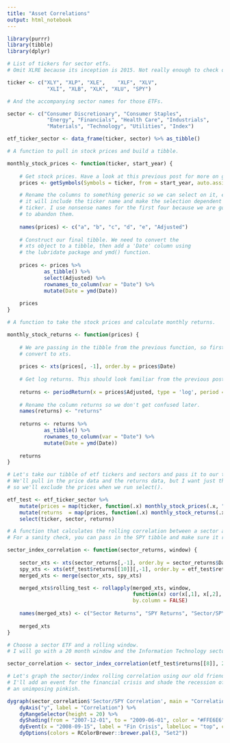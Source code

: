 ```yaml
---
title: "Asset Correlations"
output: html_notebook
---
```


```r
library(purrr)
library(tibble)
library(dplyr)

# List of tickers for sector etfs. 
# Omit XLRE because its inception is 2015. Not really enough to check out long term monthly correlations. 

ticker <- c("XLY", "XLP", "XLE",	"XLF", "XLV",	
             "XLI", "XLB", "XLK", "XLU", "SPY")	

# And the accompanying sector names for those ETFs.

sector <- c("Consumer Discretionary", "Consumer Staples", 
             "Energy", "Financials", "Health Care", "Industrials", 
             "Materials", "Technology", "Utilities", "Index")

etf_ticker_sector <- data_frame(ticker, sector) %>% as_tibble()

```

```r

# A function to pull in stock prices and build a tibble.

monthly_stock_prices <- function(ticker, start_year) {
    
    # Get stock prices. Have a look at this previous post for more on getSymbols.
    prices <- getSymbols(Symbols = ticker, from = start_year, auto.assign = FALSE)

    # Rename the columns to something generic so we can select on it, else
    # it will include the ticker name and make the selection dependent on the
    # ticker. I use nonsense names for the first four because we are going
    # to abandon them. 
    
    names(prices) <- c("a", "b", "c", "d", "e", "Adjusted")
    
    # Construct our final tibble. We need to convert the 
    # xts object to a tibble, then add a 'Date' column using 
    # the lubridate package and ymd() function.
    
    prices <- prices %>%
            as_tibble() %>% 
            select(Adjusted) %>% 
            rownames_to_column(var = "Date") %>%
            mutate(Date = ymd(Date))
    
    prices
}

```

```r
# A function to take the stock prices and calculate monthly returns.

monthly_stock_returns <- function(prices) {
    
    # We are passing in the tibble from the previous function, so first let's 
    # convert to xts.
  
    prices <- xts(prices[, -1], order.by = prices$Date)
    
    # Get log returns. This should look familiar from the previous post as well.
    
    returns <- periodReturn(x = prices$Adjusted, type = 'log', period = 'monthly')
    
    # Rename the column returns so we don't get confused later.
    names(returns) <- "returns"
    
    returns <- returns %>%
            as_tibble() %>%
            rownames_to_column(var = "Date") %>%
            mutate(Date = ymd(Date)) 
        
    returns
}
```

```r
# Let's take our tibble of etf tickers and sectors and pass it to our two functions. 
# We'll pull in the price data and the returns data, but I want just the returns
# so we'll exclude the prices when we run select().

etf_test <- etf_ticker_sector %>%
    mutate(prices = map(ticker, function(.x) monthly_stock_prices(.x, "2006-10-01"))) %>% 
    mutate(returns  = map(prices, function(.x) monthly_stock_returns(.x))) %>% 
    select(ticker, sector, returns) 

```


```r
# A function that calculates the rolling correlation between a sector and the SPY index. 
# For a sanity check, you can pass in the SPY tibble and make sure it returns 1's.

sector_index_correlation <- function(sector_returns, window) {
  
    sector_xts <- xts(sector_returns[,-1], order.by = sector_returns$Date)
    spy_xts <- xts(etf_test$returns[[10]][,-1], order.by = etf_test$returns[[10]]$Date)
    merged_xts <- merge(sector_xts, spy_xts)

    merged_xts$rolling_test <- rollapply(merged_xts, window, 
                                         function(x) cor(x[,1], x[,2], use="pairwise.complete.obs"), 
                                         by.column = FALSE)
    
    names(merged_xts) <- c("Sector Returns", "SPY Returns", "Sector/SPY Correlation")
    
    merged_xts
}

# Choose a sector ETF and a rolling window. 
# I will go with a 20 month window and the Information Technology sector.

sector_correlation <- sector_index_correlation(etf_test$returns[[8]], 20)

```

```r
# Let's graph the sector/index rolling correlation using our old friend dygraphs. 
# I'll add an event for the financial crisis and shade the recession of 2007-2009 with 
# an unimposing pinkish.

dygraph(sector_correlation$'Sector/SPY Correlation', main = "Correlation between SP500 and Sector ETF X") %>% 
    dyAxis("y", label = "Correlation") %>% 
    dyRangeSelector(height = 20) %>%
    dyShading(from = "2007-12-01", to = "2009-06-01", color = "#FFE6E6") %>% 
    dyEvent(x = "2008-09-15", label = "Fin Crisis", labelLoc = "top", color = "red") %>% 
    dyOptions(colors = RColorBrewer::brewer.pal(3, "Set2"))
```



